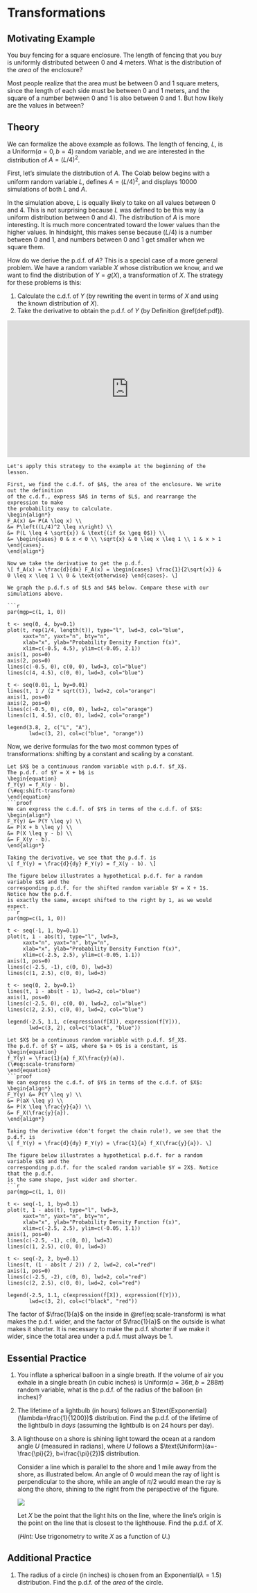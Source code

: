 # Transformations {#transformations}

## Motivating Example {-}

You buy fencing for a square enclosure. The length of fencing that you buy is uniformly distributed between 
0 and 4 meters. What is the distribution of the *area* of the enclosure?

Most people realize that the area must be between 0 and 1 square meters, 
since the length of each side must be between 0 and 1 meters, and 
the square of a number between 0 and 1 is also between 0 and 1. But how likely 
are the values in between?

## Theory {-}

We can formalize the above example as follows. The length of fencing, $L$, is a 
$\text{Uniform}(a=0, b=4)$ random variable, and we are interested in the 
distribution of $A = (L/4)^2$.

First, let's simulate the distribution of $A$. The Colab below begins with a 
uniform random variable $L$, defines $A = (L / 4)^2$, and displays 10000 simulations of 
both $L$ and $A$.

<script src="https://gist.github.com/dlsun/952e02f66b471c7f368c74755b05b8a3.js"></script>

In the simulation above, $L$ is equally likely to take on
all values between 0 and 4. This is not surprising because $L$ was defined to be this way 
(a uniform distribution between 0 and 4). 
The distribution of $A$ is more interesting. It is much 
more concentrated toward the lower values than the higher values. In hindsight, 
this makes sense because $(L / 4)$ is a number between 0 and 1, and numbers between 0 
and 1 get smaller when we square them.

How do we derive the p.d.f. of $A$? This is a special case of a more general problem. 
We have a random variable $X$ whose distribution we know, and we want to find the distribution of 
$Y = g(X)$, a transformation of $X$. The strategy for these problems is this:

1. Calculate the c.d.f. of $Y$ (by rewriting the event in terms of $X$ and using the known distribution of $X$).
2. Take the derivative to obtain the p.d.f. of $Y$ (by Definition \@ref(def:pdf)).

<iframe width="560" height="315" src="https://www.youtube.com/embed/avr6r81o60Y" frameborder="0" allow="accelerometer; autoplay; encrypted-media; gyroscope; picture-in-picture" allowfullscreen></iframe>

```example
Let's apply this strategy to the example at the beginning of the lesson.

First, we find the c.d.f. of $A$, the area of the enclosure. We write out the definition 
of the c.d.f., express $A$ in terms of $L$, and rearrange the expression to make 
the probability easy to calculate.
\begin{align*}
F_A(x) &= P(A \leq x) \\
&= P\left((L/4)^2 \leq x\right) \\
&= P(L \leq 4 \sqrt{x}) & \text{(if $x \geq 0$)} \\
&= \begin{cases} 0 & x < 0 \\ \sqrt{x} & 0 \leq x \leq 1 \\ 1 & x > 1 \end{cases}.
\end{align*}

Now we take the derivative to get the p.d.f.
\[ f_A(x) = \frac{d}{dx} F_A(x) = \begin{cases} \frac{1}{2\sqrt{x}} & 0 \leq x \leq 1 \\ 0 & \text{otherwise} \end{cases}. \]

We graph the p.d.f.s of $L$ and $A$ below. Compare these with our simulations above.

```r
par(mgp=c(1, 1, 0))

t <- seq(0, 4, by=0.1)
plot(t, rep(1/4, length(t)), type="l", lwd=3, col="blue", 
     xaxt="n", yaxt="n", bty="n",
     xlab="x", ylab="Probability Density Function f(x)", 
     xlim=c(-0.5, 4.5), ylim=c(-0.05, 2.1))
axis(1, pos=0)
axis(2, pos=0)
lines(c(-0.5, 0), c(0, 0), lwd=3, col="blue")
lines(c(4, 4.5), c(0, 0), lwd=3, col="blue")

t <- seq(0.01, 1, by=0.01)
lines(t, 1 / (2 * sqrt(t)), lwd=2, col="orange")
axis(1, pos=0)
axis(2, pos=0)
lines(c(-0.5, 0), c(0, 0), lwd=2, col="orange")
lines(c(1, 4.5), c(0, 0), lwd=2, col="orange")

legend(3.8, 2, c("L", "A"),
       lwd=c(3, 2), col=c("blue", "orange"))
```

Now, we derive formulas for the two most common types of transformations: 
shifting by a constant and scaling by a constant.

```theorem
Let $X$ be a continuous random variable with p.d.f. $f_X$.
The p.d.f. of $Y = X + b$ is 
\begin{equation}
f_Y(y) = f_X(y - b). 
(\#eq:shift-transform)
\end{equation}
```proof
We can express the c.d.f. of $Y$ in terms of the c.d.f. of $X$:
\begin{align*}
F_Y(y) &= P(Y \leq y) \\
&= P(X + b \leq y) \\
&= P(X \leq y - b) \\
&= F_X(y - b).
\end{align*}

Taking the derivative, we see that the p.d.f. is 
\[ f_Y(y) = \frac{d}{dy} F_Y(y) = f_X(y - b). \]

The figure below illustrates a hypothetical p.d.f. for a random variable $X$ and the 
corresponding p.d.f. for the shifted random variable $Y = X + 1$. Notice how the p.d.f. 
is exactly the same, except shifted to the right by 1, as we would expect.
```r
par(mgp=c(1, 1, 0))

t <- seq(-1, 1, by=0.1)
plot(t, 1 - abs(t), type="l", lwd=3,
     xaxt="n", yaxt="n", bty="n",
     xlab="x", ylab="Probability Density Function f(x)", 
     xlim=c(-2.5, 2.5), ylim=c(-0.05, 1.1))
axis(1, pos=0)
lines(c(-2.5, -1), c(0, 0), lwd=3)
lines(c(1, 2.5), c(0, 0), lwd=3)

t <- seq(0, 2, by=0.1)
lines(t, 1 - abs(t - 1), lwd=2, col="blue")
axis(1, pos=0)
lines(c(-2.5, 0), c(0, 0), lwd=2, col="blue")
lines(c(2, 2.5), c(0, 0), lwd=2, col="blue")

legend(-2.5, 1.1, c(expression(f[X]), expression(f[Y])),
       lwd=c(3, 2), col=c("black", "blue"))
```


```theorem
Let $X$ be a continuous random variable with p.d.f. $f_X$.
The p.d.f. of $Y = aX$, where $a > 0$ is a constant, is 
\begin{equation} 
f_Y(y) = \frac{1}{a} f_X(\frac{y}{a}).
(\#eq:scale-transform)
\end{equation}
```proof
We can express the c.d.f. of $Y$ in terms of the c.d.f. of $X$:
\begin{align*}
F_Y(y) &= P(Y \leq y) \\
&= P(aX \leq y) \\
&= P(X \leq \frac{y}{a}) \\
&= F_X(\frac{y}{a}).
\end{align*}

Taking the derivative (don't forget the chain rule!), we see that the p.d.f. is 
\[ f_Y(y) = \frac{d}{dy} F_Y(y) = \frac{1}{a} f_X(\frac{y}{a}). \]

The figure below illustrates a hypothetical p.d.f. for a random variable $X$ and the 
corresponding p.d.f. for the scaled random variable $Y = 2X$. Notice that the p.d.f. 
is the same shape, just wider and shorter.
```r
par(mgp=c(1, 1, 0))

t <- seq(-1, 1, by=0.1)
plot(t, 1 - abs(t), type="l", lwd=3,
     xaxt="n", yaxt="n", bty="n",
     xlab="x", ylab="Probability Density Function f(x)", 
     xlim=c(-2.5, 2.5), ylim=c(-0.05, 1.1))
axis(1, pos=0)
lines(c(-2.5, -1), c(0, 0), lwd=3)
lines(c(1, 2.5), c(0, 0), lwd=3)

t <- seq(-2, 2, by=0.1)
lines(t, (1 - abs(t / 2)) / 2, lwd=2, col="red")
axis(1, pos=0)
lines(c(-2.5, -2), c(0, 0), lwd=2, col="red")
lines(c(2, 2.5), c(0, 0), lwd=2, col="red")

legend(-2.5, 1.1, c(expression(f[X]), expression(f[Y])),
       lwd=c(3, 2), col=c("black", "red"))
```
The factor of $\frac{1}{a}$ on the inside in 
\@ref(eq:scale-transform) is what makes the p.d.f. wider, and the factor of $\frac{1}{a}$ on the 
outside is what makes it shorter. It is necessary to make the p.d.f. shorter if we make it 
wider, since the total area under a p.d.f. must always be 1.



## Essential Practice {-}

1. You inflate a spherical balloon in a single breath. If the volume of air you exhale in a 
single breath (in cubic inches) is $\text{Uniform}(a=36\pi, b=288\pi)$ random variable, what 
is the p.d.f. of the radius of the balloon (in inches)?

2. The lifetime of a lightbulb (in hours) follows an 
$\text{Exponential}(\lambda=\frac{1}{1200})$ distribution. 
Find the p.d.f. of the lifetime of the lightbulb in _days_ 
(assuming the lightbulb is on 24 hours per day).

3. A lighthouse on a shore is shining light toward the ocean at a 
random angle $U$ (measured in radians), where $U$ follows a 
$\text{Uniform}(a=-\frac{\pi}{2}, b=\frac{\pi}{2})$ distribution.

    Consider a line which is parallel to the shore and 1 mile away from the 
shore, as illustrated below. An angle of 0 would mean the ray of 
light is perpendicular to the shore, while an angle of $\pi/2$ 
would mean the ray is along the shore, shining to the right 
from the perspective of the figure. 

    ![](https://github.com/dlsun/probability/blob/master/docs/bookdown-demo_files/figure-html/lighthouse.png?raw=true)

    Let $X$ be the point that the light hits on the line, where the 
    line's origin is the point on the line that is closest to the 
    lighthouse. Find the p.d.f. of $X$.

    (_Hint:_ Use trigonometry to write $X$ as a function of $U$.)

## Additional Practice {-}

1. The radius of a circle (in inches) is chosen from an 
$\text{Exponential}(\lambda=1.5)$ distribution. Find the 
p.d.f. of the _area_ of the circle.
